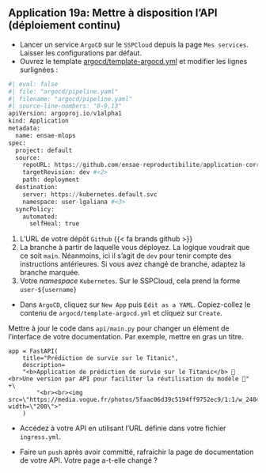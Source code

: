 ::: {.callout-tip}
## Application 19a: Mettre à disposition l'API (déploiement continu)

- Lancer un service `ArgoCD` sur le `SSPCloud` depuis la page `Mes services`. Laisser
les configurations par défaut. 
- Ouvrez le template [argocd/template-argocd.yml]() et modifier les lignes surlignées :

```python
#| eval: false
#| file: "argocd/pipeline.yaml"
#| filename: "argocd/pipeline.yaml"
#| source-line-numbers: "8-9,13"
apiVersion: argoproj.io/v1alpha1
kind: Application
metadata:
  name: ensae-mlops
spec:
  project: default
  source:
    repoURL: https://github.com/ensae-reproductibilite/application-correction.git #<1>
    targetRevision: dev #<2>
    path: deployment
  destination:
    server: https://kubernetes.default.svc
    namespace: user-lgaliana #<3>
  syncPolicy:
    automated:
      selfHeal: true
```
1. L'URL de votre dépôt `Github` {{< fa brands github >}}
2. La branche à partir de laquelle vous déployez. La logique voudrait que ce soit `main`. Néanmoins, ici il s'agit de `dev` pour tenir
compte des instructions antérieures. Si vous avez changé de branche, adaptez la branche marquée. 
3. Votre _namespace_ `Kubernetes`. Sur le SSPCloud, cela prend la forme `user-${username}`

- Dans `ArgoCD`, cliquez sur `New App` puis `Edit as a YAML`. Copiez-collez le contenu de `argocd/template-argocd.yml` et cliquez sur `Create`.

Mettre à jour le code dans `api/main.py` pour changer un élément de l'interface de votre documentation.
Par exemple, mettre en gras un titre. 

```.python
app = FastAPI(
    title="Prédiction de survie sur le Titanic",
    description=
    "<b>Application de prédiction de survie sur le Titanic</b> 🚢 <br>Une version par API pour faciliter la réutilisation du modèle 🚀" +\
        "<br><br><img src=\"https://media.vogue.fr/photos/5faac06d39c5194ff9752ec9/1:1/w_2404,h_2404,c_limit/076_CHL_126884.jpg\" width=\"200\">"
    )
```

- Accédez à votre API en utilisant l’URL définie dans votre fichier `ingress.yml`.

- Faire un `push` après avoir committé, rafraichir la page de documentation de votre API. Votre page a-t-elle changé ? 

:::

